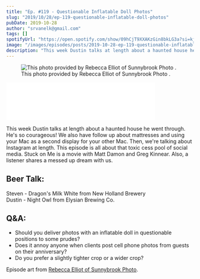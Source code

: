 ```yaml
---
title: "Ep. #119 - Questionable Inflatable Doll Photos"
slug: "2019/10/28/ep-119-questionable-inflatable-doll-photos"
pubDate: 2019-10-28
author: "srvanelk@gmail.com"
tags: []
spotifyUrl: "https://open.spotify.com/show/09hCjT9XXAKzGin8bkLG3a?si=kjRZvQ1JTb6Ov3HVzSSlWA"
image: "/images/episodes/posts/2019-10-28-ep-119-questionable-inflatable-doll-photos/Rebecca+Elliot+-+2.webp"
description: "This week Dustin talks at length about a haunted house he went through. He's so courageous! We also have follow up about mattresses and using your Mac as a second display for your other Mac. Then, we're talking about Instagram at length. This episode is all about that toxic cess pool of social media. Stuck on Me is a movie with Matt Damon and Greg Kinnear. Also, a listener shares a messed up dream with us."
---
```


<figure>
  <img src="/images/episodes/posts/2019-10-28-ep-119-questionable-inflatable-doll-photos/Rebecca+Elliot+-+2.webp" alt=" This photo provided by Rebecca Elliot of  Sunnybrook Photo . " />
  <figcaption>This photo provided by Rebecca Elliot of  Sunnybrook Photo .</figcaption>
</figure>
<iframe class="embedly-embed" src="//cdn.embedly.com/widgets/media.html?src=https%3A%2F%2Fanchor.fm%2Fweddingphotohangover%2Fembed%2Fepisodes%2FEp--119---Questionable-Inflatable-Doll-Photos-e8ahvi&url=https%3A%2F%2Fanchor.fm%2Fweddingphotohangover%2Fepisodes%2FEp--119---Questionable-Inflatable-Doll-Photos-e8ahvi&image=https%3A%2F%2Fd3t3ozftmdmh3i.cloudfront.net%2Fproduction%2Fpodcast_uploaded_episode400%2F805714%2F805714-1572269580077-e1f328f11994e.jpg&key=61d05c9d54e8455ea7a9677c366be814&type=text%2Fhtml&schema=anchor&wmode=opaque" width="400" height="102" scrolling="no" frameborder="0" allow="autoplay; fullscreen" allowfullscreen="true"></iframe>

This week Dustin talks at length about a haunted house he went through. He's so courageous! We also have follow up about mattresses and using your Mac as a second display for your other Mac. Then, we're talking about Instagram at length. This episode is all about that toxic cess pool of social media. Stuck on Me is a movie with Matt Damon and Greg Kinnear. Also, a listener shares a messed up dream with us.

## Beer Talk:   
Steven - Dragon's Milk White from New Holland Brewery   
Dustin - Night Owl from Elysian Brewing Co.

## Q&A:
- Should you deliver photos with an inflatable doll in questionable positions to some prudes? 
- Does it annoy anyone when clients post cell phone photos from guests on their anniversary? 
- Do you prefer a slightly tighter crop or a wider crop?

Episode art from [Rebecca Elliot of Sunnybrook Photo](https://www.sunnybrookphoto.com/).
